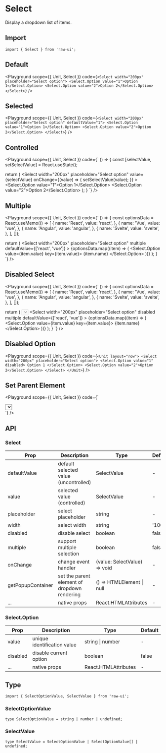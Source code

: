 
# Select

Display a dropdown list of items.

## Import

```tsx
import { Select } from 'raw-ui';
```

## Default

<Playground
  scope={{ Unit, Select }}
  code={`
<Select width="200px" placeholder="Select option">
  <Select.Option value="1">Option 1</Select.Option>
  <Select.Option value="2">Option 2</Select.Option>
</Select>
`}
/>

## Selected

<Playground
  scope={{ Unit, Select }}
  code={`
<Select width="200px" placeholder="Select option" defaultValue="1">
  <Select.Option value="1">Option 1</Select.Option>
  <Select.Option value="2">Option 2</Select.Option>
</Select>
`}
/>

## Controlled

<Playground
  scope={{ Unit, Select }}
  code={`
() => {
  const [selectValue, setSelectValue] = React.useState<SelectValue>();

  return (
    <Unit layout="row">
      <Select
        width="200px"
        placeholder="Select option"
        value={selectValue}
        onChange={(value) => {
          setSelectValue(value);
        }}
      >
        <Select.Option value="1">Option 1</Select.Option>
        <Select.Option value="2">Option 2</Select.Option>
      </Select>
    </Unit>
  );
}
`}
/>

## Multiple

<Playground
  scope={{ Unit, Select }}
  code={`
() => {
  const optionsData = React.useMemo(() => [
    {
      name: 'React',
      value: 'react',
    },
    {
      name: 'Vue',
      value: 'vue',
    },
    {
      name: 'Angular',
      value: 'angular',
    },
    {
      name: 'Svelte',
      value: 'svelte',
    },
  ], []);

  return (
    <Select
      width="200px"
      placeholder="Select option"
      multiple
      defaultValue={['react', 'vue']}
    >
      {optionsData.map((item) => (
        <Select.Option value={item.value} key={item.value}>
          {item.name}
        </Select.Option>
      ))}
    </Select>
  );
}
`}
/>

## Disabled Select

<Playground
  scope={{ Unit, Select }}
  code={`
() => {
  const optionsData = React.useMemo(() => [
    {
      name: 'React',
      value: 'react',
    },
    {
      name: 'Vue',
      value: 'vue',
    },
    {
      name: 'Angular',
      value: 'angular',
    },
    {
      name: 'Svelte',
      value: 'svelte',
    },
  ], []);

  return (
    <Unit layout="row">
      <Select width="200px" placeholder="Select option" disabled>
        <Select.Option value="1">Option 1</Select.Option>
        <Select.Option value="2">Option 2</Select.Option>
      </Select>
      <Select
        width="200px"
        placeholder="Select option"
        disabled
        multiple
        defaultValue={['react', 'vue']}
      >
        {optionsData.map((item) => (
          <Select.Option value={item.value} key={item.value}>
            {item.name}
          </Select.Option>
        ))}
      </Select>
    </Unit>
  );
}
`}
/>

## Disabled Option

<Playground
  scope={{ Unit, Select }}
  code={`
<Unit layout="row">
  <Select width="200px" placeholder="Select option">
    <Select.Option value="1" disabled>
      Option 1
    </Select.Option>
    <Select.Option value="2">Option 2</Select.Option>
  </Select>
</Unit>
`}
/>

## Set Parent Element

<Playground
  scope={{ Unit, Select }}
  code={`
<div
  id="parentElement"
  style={{
    position: 'relative',
    overflowY: 'auto',
    width: '400px',
    height: '200px',
  }}
>
  <div
    style={{
      display: 'flex',
      alignItems: 'center',
      justifyContent: 'center',
      height: '400px',
    }}
  >
    <Select
      width="200px"
      placeholder="Select option"
      getPopupContainer={() => document.querySelector('#parentElement')}
    >
      <Select.Option value="1">Option 1</Select.Option>
      <Select.Option value="2">Option 2</Select.Option>
    </Select>
  </div>
</div>
`}
/>

## API

### Select

| Prop              | Description                                  | Type                         | Default |
| ----------------- | -------------------------------------------- | ---------------------------- | ------- |
| defaultValue      | default selected value (uncontrolled)        | SelectValue                  | -       |
| value             | selected value (controlled)                  | SelectValue                  | -       |
| placeholder       | select placeholder                           | string                       | -       |
| width             | select width                                 | string                       | '100%'  |
| disabled          | disable select                               | boolean                      | false   |
| multiple          | support multiple selection                   | boolean                      | false   |
| onChange          | change event handler                         | (value: SelectValue) => void | -       |
| getPopupContainer | set the parent element of dropdown rendering | () => HTMLElement \| null    | -       |
| ...               | native props                                 | React.HTMLAttributes         | -       |

### Select.Option

| Prop     | Description                 | Type                 | Default |
| -------- | --------------------------- | -------------------- | ------- |
| value    | unique identification value | string \| number     | -       |
| disabled | disable current option      | boolean              | false   |
| ...      | native props                | React.HTMLAttributes | -       |

## Type

```tsx
import { SelectOptionValue, SelectValue } from 'raw-ui';
```

### SelectOptionValue

```tsx
type SelectOptionValue = string | number | undefined;
```

### SelectValue

```tsx
type SelectValue = SelectOptionValue | SelectOptionValue[] | undefined;
```
